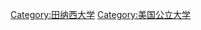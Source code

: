 {{Navbox
|name = 田纳西州公立大学
|title = [[Image:Flag_of_Tennessee.svg|25px]][[田纳西州]][[公立]][[大学]]
|state = {{{state|autocollapse}}}
|listclass = hlist
|image = [[Image:Flag of Tennessee.svg|100px|Flag of Tennessee]]
|titlestyle = background:#D2DDFC;
|list1 =
* [[奥斯汀佩伊州立大学]]
* [[田纳西大学查塔努加分校]]
* [[东田纳西州立大学]]
* [[孟菲斯大学]]
* [[中田纳西州立大学]]
* [[田纳西州立大学]]
* [[田纳西理工大学]]
* [[田纳西大学]]
* [[田纳西大学卫生与人文科学学院]]
* [[田纳西大学太空研究院]]
* [[田纳西大学马丁分校]]
[[田纳西州高等学校列表]] 
}}<noinclude>
{{collapsible option}}
[[Category:田纳西大学]]
[[Category:美国公立大学]]
</noinclude>
